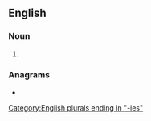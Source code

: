 ==English==

===Noun===
{{head|en|noun plural form}}

# {{plural of|priory|lang=en}}

===Anagrams===
* {{anagrams|en|Poiriers}}

[[Category:English plurals ending in "-ies"]]
